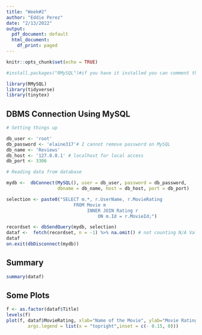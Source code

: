 ```yaml
---
title: "Week#2"
author: "Eddie Perez"
date: "2/13/2022"
output:
  pdf_document: default
  html_document:
    df_print: paged
---
```


```r
knitr::opts_chunk$set(echo = TRUE)

#install.packages("RMySQL")#if you have it installed you can comment this line

library(RMySQL)
library(tidyverse)
library(tinytex)
```

## DBMS Connection Using MySQL


```r
# Setting things up

db_user <- 'root'
db_password <- 'elaine317'# I cannot remove password on MySQL
db_name <- 'Reviews'
db_host <- '127.0.0.1' # localhost for local access
db_port <- 3306

# Reading data from database

mydb <-  dbConnect(MySQL(), user = db_user, password = db_password,
                   dbname = db_name, host = db_host, port = db_port)

selection <- paste0("SELECT m.*, r.UserName, r.MovieRating 
	                     FROM Movie m 
		                      INNER JOIN Rating r 
			                      ON m.Id = r.MovieId;")

recordset <- dbSendQuery(mydb, selection)
dataf <-  fetch(recordset, n = -1) %>% na.omit() # not counting N/A Values if we had any
dataf
on.exit(dbDisconnect(mydb))
```

## Summary

```r
summary(dataf)
```

## Some Plots

```r
f <- as.factor(dataf$Title)
levels(f)
plot(f, dataf$MovieRating, xlab="Name of the Movie", ylab="Movie Rating", legend.text = TRUE, 
        args.legend = list(x = "topright",inset = c(- 0.15, 0)))
```




